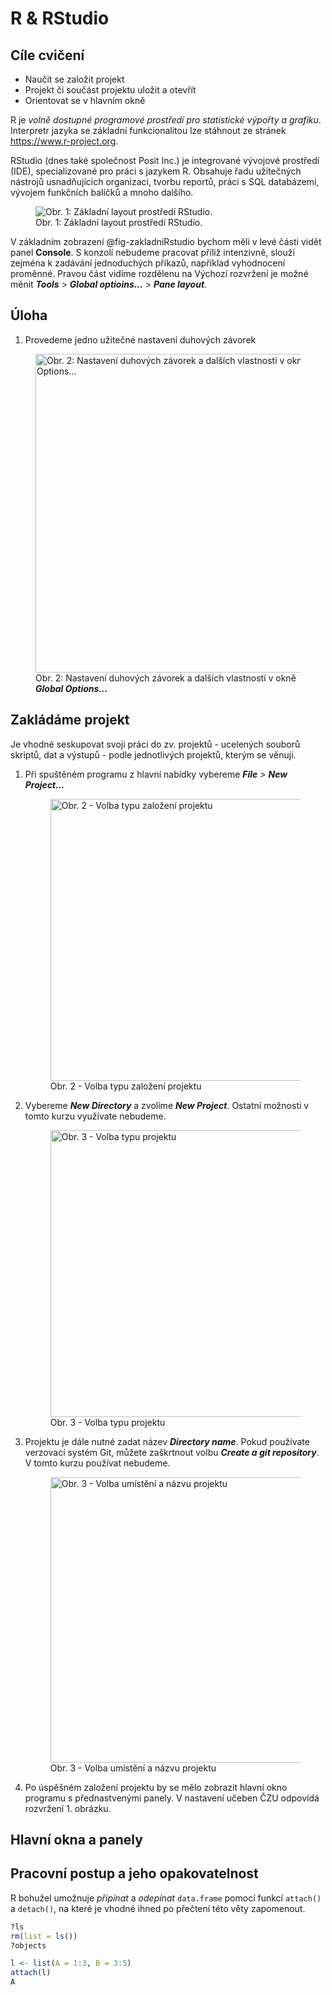 # R & RStudio

::: callout-warning
## Cíle cvičení
  - Naučit se založit projekt
  - Projekt či součást projektu uložit a otevřít
  - Orientovat se v hlavním okně
:::

R je *volně dostupné programové prostředí pro statistické výpořty a grafiku*. Interpretr jazyka se základní funkcionalitou lze stáhnout ze stránek [https://www.r-project.org](https://www.r-project.org).

RStudio (dnes také společnost Posit Inc.) je integrované vývojové prostředí (IDE), specializované pro práci s jazykem R. Obsahuje řadu užitečných nástrojů usnadňujících organizaci, tvorbu reportů, práci s SQL databázemi, vývojem funkčních balíčků a mnoho dalšího.

![Obr. 1: Základní layout prostředí RStudio.](images/main.png){#fig-zakladniRstudio}

V základním zobrazení @fig-zakladniRstudio bychom měli v levé části vidět panel **Console**. S konzolí nebudeme pracovat příliž intenzivně, slouží zejména k zadávání jednoduchých příkazů,
například vyhodnocení proměnné. Pravou část vidíme rozdělenu na 
Výchozí rozvržení je možné měnit ***Tools*** > ***Global optioins...*** > ***Pane layout***.

::: callout-tip
## Úloha
  1. Provedeme jedno užitečné nastavení duhových závorek
  
  ![Obr. 2: Nastavení duhových závorek a dalších vlastností v okně ***Global Options...*** ](images/rainbow-parentheses.png){fig-align="center" width="510"}
:::

## Zakládáme projekt

Je vhodné seskupovat svoji práci do zv. projektů - ucelených souborů skriptů, dat a výstupů - podle jednotlivých projektů, kterým se věnuji.

1.  Při spuštěném programu z hlavní nabídky vybereme ***File** \> **New Project...***

    ![Obr. 2 - Volba typu založení projektu](images/new_project.png){width="451"}

2.  Vybereme ***New Directory*** a zvolíme ***New Project***. Ostatní možnosti v tomto kurzu využívate nebudeme.

    ![Obr. 3 - Volba typu projektu](images/new_directory.png){width="459"}

3.  Projektu je dále nutné zadat název ***Directory name***. Pokud používate verzovací systém Git, můžete zaškrtnout volbu ***Create a git repository***. V tomto kurzu používat nebudeme.

    ![Obr. 3 - Volba umístění a názvu projektu](images/new_project_name.png){width="457"}

4.  Po úspěšném založení projektu by se mělo zobrazit hlavní okno programu s přednastvenými panely. V nastavení učeben ČZU odpovídá rozvržení 1. obrázku.

## Hlavní okna a panely

## Pracovní postup a jeho opakovatelnost

R bohužel umožnuje *připínat* a *odepínat* `data.frame` pomocí funkcí `attach()` a 
`detach()`, na které je vhodné ihned po přečtení této věty zapomenout. 

```r
?ls
rm(list = ls())
?objects
```

```r
l <- list(A = 1:3, B = 3:5)
attach(l)
A
```

